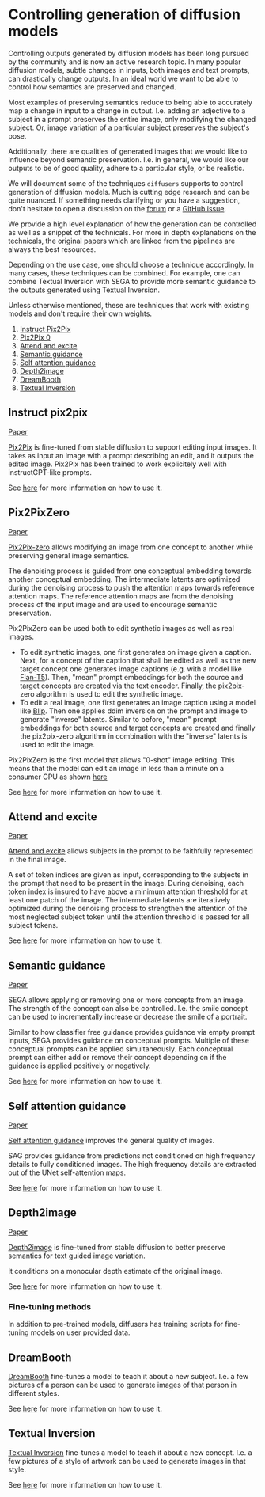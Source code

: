 <!--Copyright 2022 The HuggingFace Team. All rights reserved.

Licensed under the Apache License, Version 2.0 (the "License"); you may not use this file except in compliance with
the License. You may obtain a copy of the License at

http://www.apache.org/licenses/LICENSE-2.0

Unless required by applicable law or agreed to in writing, software distributed under the License is distributed on
an "AS IS" BASIS, WITHOUT WARRANTIES OR CONDITIONS OF ANY KIND, either express or implied. See the License for the
specific language governing permissions and limitations under the License.
-->

# Controlling generation of diffusion models

Controlling outputs generated by diffusion models has been long pursued by the community and is now an active research topic. In many popular diffusion models, subtle changes in inputs, both images and text prompts, can drastically change outputs. In an ideal world we want to be able to control how semantics are preserved and changed. 

Most examples of preserving semantics reduce to being able to accurately map a change in input to a change in output. I.e. adding an adjective to a subject in a prompt preserves the entire image, only modifying the changed subject. Or, image variation of a particular subject preserves the subject's pose.

Additionally, there are qualities of generated images that we would like to influence beyond semantic preservation. I.e. in general, we would like our outputs to be of good quality, adhere to a particular style, or be realistic.

We will document some of the techniques `diffusers` supports to control generation of diffusion models. Much is cutting edge research and can be quite nuanced. If something needs clarifying or you have a suggestion, don't hesitate to open a discussion on the [forum](https://discuss.huggingface.co/) or a [GitHub issue](https://github.com/huggingface/diffusers/issues).

We provide a high level explanation of how the generation can be controlled as well as a snippet of the technicals. For more in depth explanations on the technicals, the original papers which are linked from the pipelines are always the best resources.

Depending on the use case, one should choose a technique accordingly. In many cases, these techniques can be combined. For example, one can combine Textual Inversion with SEGA to provide more semantic guidance to the outputs generated using Textual Inversion.

Unless otherwise mentioned, these are techniques that work with existing models and don't require their own weights.

1. [Instruct Pix2Pix](#instruct-pix2pix)
2. [Pix2Pix 0](#pix2pixzero)
3. [Attend and excite](#attend-and-excite)
4. [Semantic guidance](#semantic-guidance)
5. [Self attention guidance](#self-attention-guidance)
6. [Depth2image](#depth2image)
7. [DreamBooth](#dreambooth)
8. [Textual Inversion](#textual-inversion)

## Instruct pix2pix

[Paper](https://github.com/timothybrooks/instruct-pix2pix)

[Pix2Pix](../api/pipelines/stable_diffusion/pix2pix) is fine-tuned from stable diffusion to support editing input images. It takes as input an image with a prompt describing an edit, and it outputs the edited image. 
Pix2Pix has been trained to work explicitely well with instructGPT-like prompts.

See [here](../api/pipelines/stable_diffusion/pix2pix) for more information on how to use it.

## Pix2PixZero

[Paper](https://pix2pixzero.github.io/)

[Pix2Pix-zero](../api/pipelines/stable_diffusion/pix2pix_zero) allows modifying an image from one concept to another while preserving general image semantics.

The denoising process is guided from one conceptual embedding towards another conceptual embedding. The intermediate latents are optimized during the denoising process to push the attention maps towards reference attention maps. The reference attention maps are from the denoising process of the input image and are used to encourage semantic preservation.

Pix2PixZero can be used both to edit synthetic images as well as real images.
- To edit synthetic images, one first generates on image given a caption.
Next, for a concept of the caption that shall be edited as well as the new target concept one generates image captions (e.g. with a model like [Flan-T5](https://huggingface.co/docs/transformers/model_doc/flan-t5)). Then, "mean" prompt embeddings for both the source and target concepts are created via the text encoder. Finally, the pix2pix-zero algorithm is used to edit the synthetic image.
- To edit a real image, one first generates an image caption using a model like [Blip](https://huggingface.co/docs/transformers/model_doc/blip). Then one applies ddim inversion on the prompt and image to generate "inverse" latents. Similar to before, "mean" prompt embeddings for both source and target concepts are created and finally the pix2pix-zero algorithm in combination with the "inverse" latents is used to edit the image.

<Tip>

Pix2PixZero is the first model that allows "0-shot" image editing. This means that the model 
can edit an image in less than a minute on a consumer GPU as shown [here](../api/pipelines/stable_diffusion/pix2pix_zero#usage-example)

</Tip>

See [here](../api/pipelines/stable_diffusion/pix2pix_zero) for more information on how to use it.

## Attend and excite

[Paper](https://attendandexcite.github.io/Attend-and-Excite/)

[Attend and excite](../api/pipelines/stable_diffusion/attend_and_excite) allows subjects in the prompt to be faithfully represented in the final image. 

A set of token indices are given as input, corresponding to the subjects in the prompt that need to be present in the image. During denoising, each token index is insured to have above a minimum attention threshold for at least one patch of the image. The intermediate latents are iteratively optimized during the denoising process to strengthen the attention of the most neglected subject token until the attention threshold is passed for all subject tokens.

See [here](../api/pipelines/stable_diffusion/attend_and_excite) for more information on how to use it.

## Semantic guidance

[Paper](https://arxiv.org/abs/2301.12247)

SEGA allows applying or removing one or more concepts from an image. The strength of the concept can also be controlled. I.e. the smile concept can be used to incrementally increase or decrease the smile of a portrait.

Similar to how classifier free guidance provides guidance via empty prompt inputs, SEGA provides guidance on conceptual prompts. Multiple of these conceptual prompts can be applied simultaneously. Each conceptual prompt can either add or remove their concept depending on if the guidance is applied positively or negatively.

See [here](../api/pipelines/semantic_stable_diffusion) for more information on how to use it.

## Self attention guidance

[Paper](https://arxiv.org/abs/2210.00939)

[Self attention guidance](../api/pipelines/stable_diffusion/self_attention_guidance) improves the general quality of images.

SAG provides guidance from predictions not conditioned on high frequency details to fully conditioned images. The high frequency details are extracted out of the UNet self-attention maps.

See [here](../api/pipelines/stable_diffusion/self_attention_guidance) for more information on how to use it.

## Depth2image

[Paper](https://huggingface.co/stabilityai/stable-diffusion-2-depth)

[Depth2image](../pipelines/stable_diffusion_2#depthtoimage) is fine-tuned from stable diffusion to better preserve semantics for text guided image variation. 

It conditions on a monocular depth estimate of the original image.


See [here](../api/pipelines/stable_diffusion_2#depthtoimage) for more information on how to use it.

### Fine-tuning methods

In addition to pre-trained models, diffusers has training scripts for fine-tuning models on user provided data.

## DreamBooth

[DreamBooth](../training/dreambooth) fine-tunes a model to teach it about a new subject. I.e. a few pictures of a person can be used to generate images of that person in different styles.

See [here](../training/dreambooth) for more information on how to use it.

## Textual Inversion

[Textual Inversion](../training/text_inversion) fine-tunes a model to teach it about a new concept. I.e. a few pictures of a style of artwork can be used to generate images in that style.

See [here](../training/text_inversion) for more information on how to use it.
